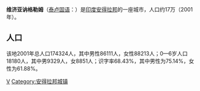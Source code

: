 {{Infobox Indian jurisdiction |
native_name = Vizianagaram | 
type = 城镇 | 
latd =  | longd =  |
state_name = 安得拉邦 |
district = Vizianagaram |
leader_title = |
leader_name = |
altitude = |
population_as_of = 2001 |
population_total = 174324| 
population_density = |
area_magnitude= sq. km |
area_total =  |
area_telephone =  |
postal_code = |
vehicle_code_range = |
sex_ratio = |
unlocode = |
website = |
footnotes =
}}
'''维济亚讷格勒姆'''（[[泰卢固语|泰卢固语]]：'''{{lang|te|విజయనగరo}}'''）是[[印度|印度]][[安得拉邦|安得拉邦]]的一座城市，人口约17万（2001年）。

== 人口 ==
该地2001年总人口174324人，其中男性86111人，女性88213人；0—6岁人口18180人，其中男9329人，女8851人；识字率68.43%，其中男性为75.14%，女性为61.88%。

{{India-geo-stub}}

[[Category:印度城市|V]]
[[Category:安得拉邦城镇|Category:安得拉邦城镇]]